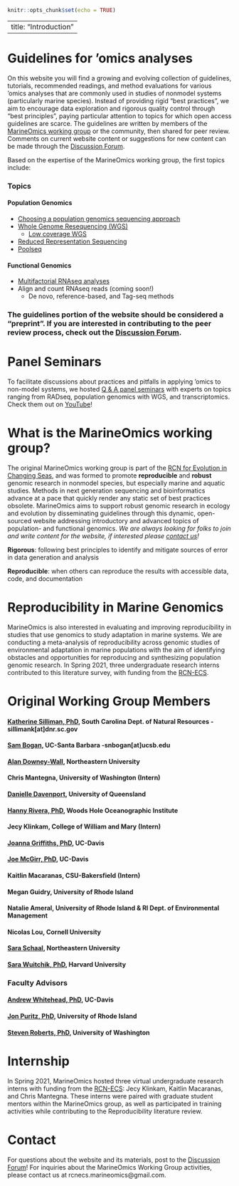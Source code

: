 ```r
knitr::opts_chunk$set(echo = TRUE)
```
---
title: "Introduction"
---

# Guidelines for 'omics analyses  

On this website you will find a growing and evolving collection of guidelines, tutorials, recommended readings, and method evaluations for various 'omics analyses that are commonly used in studies of nonmodel systems (particularly marine species). Instead of providing rigid "best practices", we aim to encourage data exploration and rigorous quality control through "best principles", paying particular attention to topics for which open access guidelines are scarce. The guidelines are written by members of the [MarineOmics working group](#marineomics) or the community, then shared for peer review. Comments on current website content or suggestions for new content can be made through the [Discussion Forum](https://github.com/MarineOmics/marineomics.github.io/discussions).

Based on the expertise of the MarineOmics working group, the first topics include:  

### Topics {.tabset .tabset-fade .tabset-pills}
#### Population Genomics  

* [Choosing a population genomics sequencing approach](choosing-population-genetics.html)  
* [Whole Genome Resequencing (WGS)](WGS_intro.html)  
  * [Low coverage WGS](https://github.com/therkildsen-lab/genomic-data-analysis/blob/master/lcwgs_data_analysis.md)
* [Reduced Representation Sequencing](RADseq.html) 
* [Poolseq](poolseq.html)

#### Functional Genomics  

* [Multifactorial RNAseq analyses](DGE_comparison_v2.html)  
* Align and count RNAseq reads (coming soon!)
    * De novo, reference-based, and Tag-seq methods

### {-}

### The guidelines portion of the website should be considered a "preprint". If you are interested in contributing to the peer review process, check out the [Discussion Forum](discussion.html). {.unlisted .unnumbered}

# Panel Seminars 
To facilitate discussions about practices and pitfalls in applying 'omics to non-model systems, we hosted [Q & A panel seminars](panels.html) with experts on topics ranging from RADseq, population genomics with WGS, and transcriptomics. Check them out on [YouTube](https://www.youtube.com/channel/UCosG6JfIj7k0DizfsD5ADfQ)!

# What is the MarineOmics working group? {#marineomics} 

The original MarineOmics working group is part of the [RCN for Evolution in Changing Seas](https://rcn-ecs.github.io/), and was formed to promote **reproducible** and **robust** genomic research in nonmodel species, but especially marine and aquatic studies. Methods in next generation sequencing and bioinformatics advance at a pace that quickly render any static set of best practices obsolete. MarineOmics aims to support robust genomic research in ecology and evolution by disseminating guidelines through this dynamic, open-sourced website addressing introductory and advanced topics of population- and functional genomics. *We are always looking for folks to join and write content for the website, if interested please [contact us](#contact)!*

**Rigorous**:  following best principles to identify and mitigate sources of error in data generation and analysis  

**Reproducible**: when others can reproduce the results with accessible data, code, and documentation

# Reproducibility in Marine Genomics  
MarineOmics is also interested in evaluating and improving reproducibility in studies that use genomics to study adaptation in marine systems. We are conducting a meta-analysis of reproducibility across genomic studies of environmental adaptation in marine populations with the aim of identifying obstacles and opportunities for reproducing and synthesizing population genomic research. In Spring 2021, three undergraduate research interns contributed to this literature survey, with funding from the [RCN-ECS](https://rcn-ecs.github.io/). 

# Original Working Group Members  

#### [Katherine Silliman, PhD](https://ksilliman.weebly.com/), South Carolina Dept. of Natural Resources - sillimank[at]dnr.sc.gov {.unlisted .unnumbered}
#### [Sam Bogan](http://www.hofmannlab.com/sam-bogan.html), UC-Santa Barbara -snbogan[at]ucsb.edu {.unlisted .unnumbered}
#### [Alan Downey-Wall](https://cos.northeastern.edu/people/alan-downey-wall/), Northeastern University {.unlisted .unnumbered}
#### Chris Mantegna, University of Washington (Intern)  {.unlisted .unnumbered}
#### [Danielle Davenport](https://www.researchgate.net/profile/Danielle-Davenport-2), University of Queensland {.unlisted .unnumbered}  
#### [Hanny Rivera, PhD](https://www2.whoi.edu/staff/hrivera/), Woods Hole Oceanographic Institute  {.unlisted .unnumbered}
#### Jecy Klinkam, College of William and Mary (Intern) {.unlisted .unnumbered}
#### [Joanna Griffiths, PhD](https://joannasgriffiths.wordpress.com/), UC-Davis {.unlisted .unnumbered}
#### [Joe McGirr, PhD](https://joemcgirr.github.io/), UC-Davis {.unlisted .unnumbered}
#### Kaitlin Macaranas, CSU-Bakersfield (Intern) {.unlisted .unnumbered}
#### Megan Guidry, University of Rhode Island {.unlisted .unnumbered}
#### Natalie Ameral, University of Rhode Island & RI Dept. of Environmental Management {.unlisted .unnumbered}  
#### Nicolas Lou, Cornell University {.unlisted .unnumbered}
#### [Sara Schaal](https://schaals.wixsite.com/smschaal), Northeastern University {.unlisted .unnumbered} 
#### [Sara Wuitchik, PhD](https://sjswuitchik.weebly.com/), Harvard University {.unlisted .unnumbered}


### Faculty Advisors {.unlisted .unnumbered}
#### [Andrew Whitehead, PhD](https://whiteheadresearch.wordpress.com/), UC-Davis {.unlisted .unnumbered}
#### [Jon Puritz, PhD](https://www.marineevoeco.com/), University of Rhode Island {.unlisted .unnumbered}
#### [Steven Roberts, PhD](http://faculty.washington.edu/sr320/?page_id=10850), University of Washington {.unlisted .unnumbered}

# Internship 
In Spring 2021, MarineOmics hosted three virtual undergraduate research interns with funding from the [RCN-ECS](https://rcn-ecs.github.io/): Jecy Klinkam, Kaitlin Macaranas, and Chris Mantegna. These interns were paired with graduate student mentors within the MarineOmics group, as well as participated in training activities while contributing to the Reproducibility literature review.


# Contact {#contact}
For questions about the website and its materials, post to the [Discussion Forum](https://github.com/MarineOmics/marineomics.github.io/discussions)!
For inquiries about the MarineOmics Working Group activities, please contact us at rcnecs.marineomics@gmail.com.

